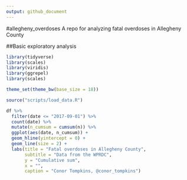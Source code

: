 ```yaml
---
output: github_document
---
```

#allegheny_overdoses
A repo for analyzing fatal overdoses in Allegheny County

##Basic exploratory analysis

```r
library(tidyverse)
library(scales)
library(viridis)
library(ggrepel)
library(scales)

theme_set(theme_bw(base_size = 18))

source("scripts/load_data.R")
```

```r
df %>% 
  filter(date <= "2017-09-01") %>% 
  count(date) %>% 
  mutate(n_cumsum = cumsum(n)) %>% 
  ggplot(aes(date, n_cumsum)) +
  geom_hline(yintercept = 0) +
  geom_line(size = 2) +
  labs(title = "Fatal overdoses in Allegheny County",
       subtitle = "Data from the WPRDC",
       y = "Cumulative sum",
       x = "",
       caption = "Conor Tompkins, @conor_tompkins")
```
